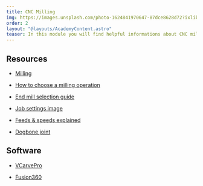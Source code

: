 ```yaml
---
title: CNC Milling
img: https://images.unsplash.com/photo-1624841970647-87dce8628d72?ixlib=rb-4.0.3&ixid=MnwxMjA3fDB8MHxwaG90by1wYWdlfHx8fGVufDB8fHx8&auto=format&fit=crop&w=2070&q=80
order: 2
layout: "@layouts/AcademyContent.astro"
teaser: In this module you will find helpful informations about CNC milling.
---
```


## Resources

- <a href="https://www.makersplus.eu/milling/" target="_blank" rel="noopener noreferrer">Milling</a>

- <a href="https://www.mekanika.io/blog/learn-1/how-to-choose-a-milling-operation-39" target="_blank" rel="noopener noreferrer">How to choose a milling operation</a>

- <a href="https://www.mekanika.io/blog/learn-1/end-mill-selection-guide-4" target="_blank" rel="noopener noreferrer">End mill selection guide</a>

- <a href="https://www.rapiddirect.com/wp-content/uploads-v0/2021/08/feed-rate-and-spindle-speed.jpg" target="_blank" rel="noopener noreferrer">Job settings image</a>

- <a href="https://www.mekanika.io/blog/learn-1/feeds-speeds-explained-12" target="_blank" rel="noopener noreferrer">Feeds & speeds explained</a>

- <a href="https://www.mekanika.io/blog/learn-1/what-is-a-dogbone-42" target="_blank" rel="noopener noreferrer">Dogbone joint</a>


## Software
- <a href="https://www.shopbottools.com/products/software" target="_blank" rel="noopener noreferrer">VCarvePro</a>

- <a href="https://www.autodesk.com/products/fusion-360/overview?term=1-YEAR&tab=subscription" target="_blank" rel="noopener noreferrer">Fusion360</a>




